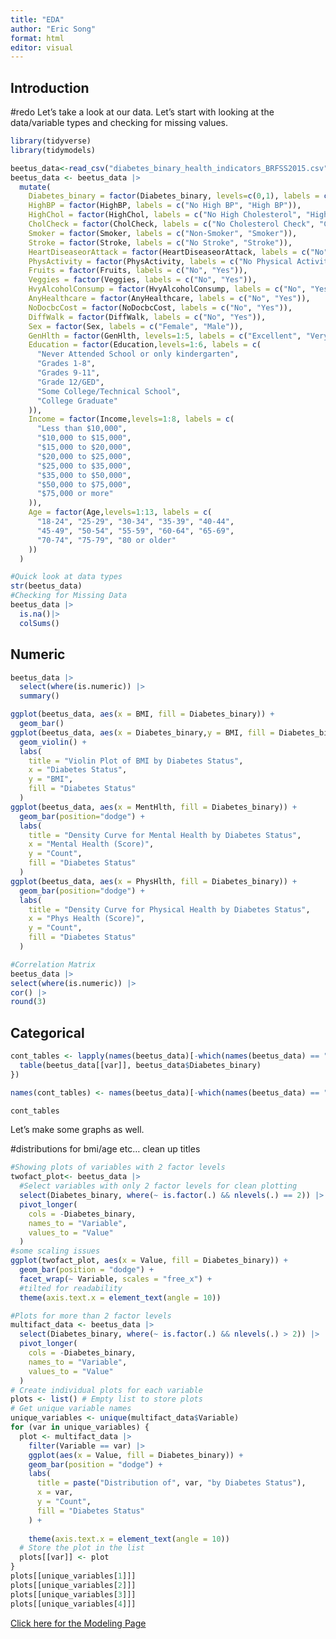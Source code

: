 ```yaml
---
title: "EDA"
author: "Eric Song"
format: html
editor: visual
---
```



## Introduction 

#redo
Let's take a look at our data. Let's start with looking at the data/variable types and checking for missing values.

```r
library(tidyverse)
library(tidymodels)
```

```r
beetus_data<-read_csv("diabetes_binary_health_indicators_BRFSS2015.csv")
beetus_data <- beetus_data |>
  mutate(
    Diabetes_binary = factor(Diabetes_binary, levels=c(0,1), labels = c("No Diabetes", "Pre/Diabetes")),
    HighBP = factor(HighBP, labels = c("No High BP", "High BP")),
    HighChol = factor(HighChol, labels = c("No High Cholesterol", "High Cholesterol")),
    CholCheck = factor(CholCheck, labels = c("No Cholesterol Check", "Cholesterol Check")),
    Smoker = factor(Smoker, labels = c("Non-Smoker", "Smoker")),
    Stroke = factor(Stroke, labels = c("No Stroke", "Stroke")),
    HeartDiseaseorAttack = factor(HeartDiseaseorAttack, labels = c("No", "Yes")),
    PhysActivity = factor(PhysActivity, labels = c("No Physical Activity", "Physical Activity")),
    Fruits = factor(Fruits, labels = c("No", "Yes")),
    Veggies = factor(Veggies, labels = c("No", "Yes")),
    HvyAlcoholConsump = factor(HvyAlcoholConsump, labels = c("No", "Yes")),
    AnyHealthcare = factor(AnyHealthcare, labels = c("No", "Yes")),
    NoDocbcCost = factor(NoDocbcCost, labels = c("No", "Yes")),
    DiffWalk = factor(DiffWalk, labels = c("No", "Yes")),
    Sex = factor(Sex, labels = c("Female", "Male")),
    GenHlth = factor(GenHlth, levels=1:5, labels = c("Excellent", "Very Good", "Good", "Fair", "Poor")),
    Education = factor(Education,levels=1:6, labels = c(
      "Never Attended School or only kindergarten",
      "Grades 1-8",
      "Grades 9-11",
      "Grade 12/GED",
      "Some College/Technical School",
      "College Graduate"
    )),
    Income = factor(Income,levels=1:8, labels = c(
      "Less than $10,000",
      "$10,000 to $15,000",
      "$15,000 to $20,000",
      "$20,000 to $25,000",
      "$25,000 to $35,000",
      "$35,000 to $50,000",
      "$50,000 to $75,000",
      "$75,000 or more"
    )),
    Age = factor(Age,levels=1:13, labels = c(
      "18-24", "25-29", "30-34", "35-39", "40-44",
      "45-49", "50-54", "55-59", "60-64", "65-69",
      "70-74", "75-79", "80 or older"
    ))
  )
```



```r
#Quick look at data types
str(beetus_data)
#Checking for Missing Data
beetus_data |>
  is.na()|>
  colSums()
```


## Numeric

```r
beetus_data |>
  select(where(is.numeric)) |>
  summary()
```


```r
ggplot(beetus_data, aes(x = BMI, fill = Diabetes_binary)) +
  geom_bar() 
ggplot(beetus_data, aes(x = Diabetes_binary,y = BMI, fill = Diabetes_binary)) +
  geom_violin() +
  labs(
    title = "Violin Plot of BMI by Diabetes Status",
    x = "Diabetes Status",
    y = "BMI",
    fill = "Diabetes Status"
  )
ggplot(beetus_data, aes(x = MentHlth, fill = Diabetes_binary)) +
  geom_bar(position="dodge") +
  labs(
    title = "Density Curve for Mental Health by Diabetes Status",
    x = "Mental Health (Score)",
    y = "Count",
    fill = "Diabetes Status"
  )
ggplot(beetus_data, aes(x = PhysHlth, fill = Diabetes_binary)) +
  geom_bar(position="dodge") +
  labs(
    title = "Density Curve for Physical Health by Diabetes Status",
    x = "Phys Health (Score)",
    y = "Count",
    fill = "Diabetes Status"
  )
```


```r
#Correlation Matrix
beetus_data |>
select(where(is.numeric)) |>
cor() |>
round(3)
```

## Categorical

```r
cont_tables <- lapply(names(beetus_data)[-which(names(beetus_data) == "Diabetes_binary")], function(var) {
  table(beetus_data[[var]], beetus_data$Diabetes_binary)
})

names(cont_tables) <- names(beetus_data)[-which(names(beetus_data) == "Diabetes_binary")]

cont_tables
```

Let's make some graphs as well.

#distributions for bmi/age etc... clean up titles

```r
#Showing plots of variables with 2 factor levels
twofact_plot<- beetus_data |>
  #Select variables with only 2 factor levels for clean plotting
  select(Diabetes_binary, where(~ is.factor(.) && nlevels(.) == 2)) |>
  pivot_longer(
    cols = -Diabetes_binary, 
    names_to = "Variable",   
    values_to = "Value"      
  )
#some scaling issues
ggplot(twofact_plot, aes(x = Value, fill = Diabetes_binary)) +
  geom_bar(position = "dodge") +
  facet_wrap(~ Variable, scales = "free_x") + 
  #tilted for readability
  theme(axis.text.x = element_text(angle = 10))

#Plots for more than 2 factor levels
multifact_data <- beetus_data |>
  select(Diabetes_binary, where(~ is.factor(.) && nlevels(.) > 2)) |>
  pivot_longer(
    cols = -Diabetes_binary, 
    names_to = "Variable",   
    values_to = "Value"      
  )
# Create individual plots for each variable
plots <- list() # Empty list to store plots
# Get unique variable names
unique_variables <- unique(multifact_data$Variable) 
for (var in unique_variables) {
  plot <- multifact_data |>
    filter(Variable == var) |> 
    ggplot(aes(x = Value, fill = Diabetes_binary)) +
    geom_bar(position = "dodge") +
    labs(
      title = paste("Distribution of", var, "by Diabetes Status"),
      x = var,
      y = "Count",
      fill = "Diabetes Status"
    ) +
    
    theme(axis.text.x = element_text(angle = 10))
  # Store the plot in the list
  plots[[var]] <- plot
}
plots[[unique_variables[1]]]
plots[[unique_variables[2]]]
plots[[unique_variables[3]]]
plots[[unique_variables[4]]]
```


[Click here for the Modeling Page](Modeling.html)
